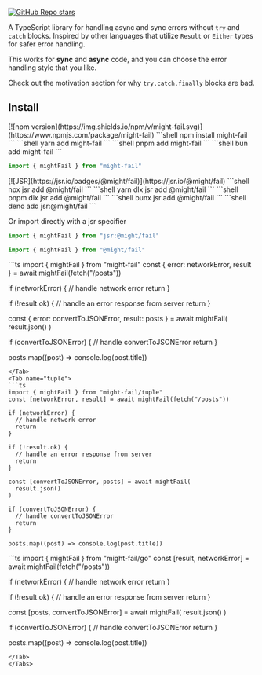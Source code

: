 
[![GitHub Repo stars](https://img.shields.io/github/stars/meech-ward/might-fail)](https://github.com/meech-ward/might-fail)

A TypeScript library for handling async and sync errors without `try` and `catch` blocks. Inspired by other languages that utilize `Result` or `Either` types for safer error handling. 

This works for **sync** and **async** code, and you can choose the error handling style that you like.

Check out the <Link href="/motivation">motivation</Link> section for why `try,catch,finally` blocks are bad.

## Install

<SideBySide>
<Card cardClassName="pb-4">
[![npm version](https://img.shields.io/npm/v/might-fail.svg)](https://www.npmjs.com/package/might-fail)
<Tabs>
  <Tab name="npm">
  ```shell
  npm install might-fail
  ```
  </Tab>
  <Tab name="yarn">
  ```shell
  yarn add might-fail
  ``` 
  </Tab>
  <Tab name="pnpm">
  ```shell
  pnpm add might-fail
  ```
  </Tab>
  <Tab name="bun">
  ```shell
  bun add might-fail
  ```
  </Tab>
</Tabs>

```ts
import { mightFail } from "might-fail"
```

</Card>
<Card cardClassName="pb-4">
[![JSR](https://jsr.io/badges/@might/fail)](https://jsr.io/@might/fail)
<Tabs>
  
<Tab name="npm">
```shell
npx jsr add @might/fail
```
</Tab>
<Tab name="yarn">
```shell
yarn dlx jsr add @might/fail
``` 
</Tab>
<Tab name="pnpm">
```shell
pnpm dlx jsr add @might/fail
```
</Tab>
<Tab name="bun">
```shell
bunx jsr add @might/fail
```
</Tab>

<Tab name="deno">
```shell
deno add jsr:@might/fail
```

Or import directly with a jsr specifier

```ts
import { mightFail } from "jsr:@might/fail"
```
</Tab>

</Tabs>

```ts
import { mightFail } from "@might/fail"
```

</Card>
</SideBySide>


<Tabs>
<Tab name="standard">
```ts
import { mightFail } from "might-fail"
const { error: networkError, result } = await mightFail(fetch("/posts"))

if (networkError) {
  // handle network error
  return
}

if (!result.ok) {
  // handle an error response from server
  return
}

const { error: convertToJSONError, result: posts } = await mightFail(
  result.json()
)

if (convertToJSONError) {
  // handle convertToJSONError
  return
}

posts.map((post) => console.log(post.title))
```
</Tab>
<Tab name="tuple">
```ts
import { mightFail } from "might-fail/tuple"
const [networkError, result] = await mightFail(fetch("/posts"))

if (networkError) {
  // handle network error
  return
}

if (!result.ok) {
  // handle an error response from server
  return
}

const [convertToJSONError, posts] = await mightFail(
  result.json()
)

if (convertToJSONError) {
  // handle convertToJSONError
  return
}

posts.map((post) => console.log(post.title))
```
</Tab>
<Tab name="go">
```ts
import { mightFail } from "might-fail/go"
const [result, networkError] = await mightFail(fetch("/posts"))

if (networkError) {
  // handle network error
  return
}

if (!result.ok) {
  // handle an error response from server
  return
}

const [posts, convertToJSONError] = await mightFail(
  result.json()
)

if (convertToJSONError) {
  // handle convertToJSONError
  return
}

posts.map((post) => console.log(post.title))
```
</Tab>
</Tabs>